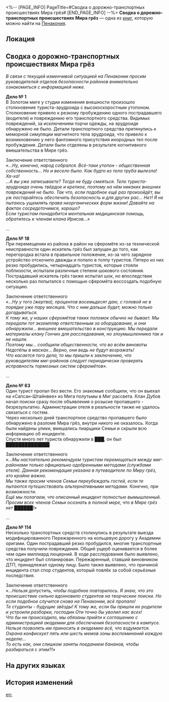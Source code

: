 <%-- [PAGE_INFO]
PageTitle=#Сводка о дорожно-транспортных происшествиях Мира грёз#
[END_PAGE_INFO] --%>
{{Дополнить}}
{{Книга Инфобокс
|id           = 403
|partIds      = 190698
|Название     = 
|Изображение  = Предмет Газета.png
|Мир          = Пенакония
|Томов        = 1
|Автор        = <!--нужно добавить-->
|Описание     = Инструкции от клана Гончих для других кланов, в которых описываются многочисленные дорожно-транспортные происшествия Мира грёз, а также принятые в их связи меры и протоколы сопутствующих показаний.
|Том1         = {{tx}}
|Источник1    = {{tx|Отсутствует источник}}
|Персонажи    = 
|Фракции      = 
}}
'''Сводка о дорожно-транспортных происшествиях Мира грёз''' — одна из [[Книги|книг]], которую можно найти на [[Пенакония]].

==Локация==
{{Отметка карты|<!--название карты-->|<!--id отметки-->}}

==Сводка о дорожно-транспортных происшествиях Мира грёз==
''В связи с текущей изменчивой ситуацией на Пенаконии просим руководителей отделов безопасности районов внимательно ознакомиться с информацией ниже.''

'''Дело №&nbsp;1'''<br />
В Золотом миге у студии изменения внешности произошло столкновение туриста-эрудроида с высокоскоростным утопоном. Столкновение привело к резкому пробуждению одного пострадавшего (водителя) и повреждению его транспортного средства. Видимых повреждений, за исключением порчи одежды, на эрудроиде обнаружено не было. Детали транспортного средства притянулись к меморной симуляции магнитного тела эрудроида, что привело к возникновению у него фантомного присутствия инородных тел после пробуждения. Детали были отделены в результате когнитивного вмешательства в Мире грёз.

Заключение ответственного<br />
''«...Ну, конечно, народ собрался. Всё-таки утопон - общественная собственность... Но и весело было. Как будто из тела труба вылезла! Ха-ха!<br />
...А вы уже записываете? Тогда не буду смеяться. Тело туриста-эрудроида очень твёрдое и крепкое, поэтому на нём никаких внешних повреждений не было. Так что, если подобное ещё раз произойдёт, вы уж постарайтесь обеспечить безопасность и для других рас... Нет! Я не пытаюсь ущемлять права неорганических форм жизни! Давайте на фактах сосредоточимся, хорошо?<br />
Если туристам понадобится ментальная медицинская помощь, обратитесь к членам клана Ирисов...»''

...

'''Дело №&nbsp;18'''<br />
При перемещении из района в район на сферомёте из-за технической неисправности один искатель грёз был запущен до того, как перегородка встала в правильное положение, из-за чего зарядное устройство отскочило дважды и попало в толпу туристов. Пятеро из них резко пробудились, четырнадцать туристов, которые стояли поблизости, испытали различные степени шокового состояния. Пострадавший искатель грёз также испытал шок, но впоследствии несколько раз попытался с помощью сферомёта воссоздать подобную ситуацию.

Заключение ответственного<br />
''«...Ну у того (жертва), процентов восемьдесят даю, с головой не в порядке уже пару месяцев. Что с ним дальше будет, можно только догадываться.<br />
К тому же, у наших сферомётов таких поломок обычно не бывает. Мы передали тот экземпляр ответственным за оборудование, и они обнаружили... внешнее вмешательство в конструкцию. Мы передали материалы клану Гончих для расследования, но злоумышленника так и не нашли.<br />
Поэтому мы... сообщили общественности, что во всём виноваты Недотёпы в масках... Верно, они ведь не будут возражать!<br />
Что касается того дела, то мы пришли к заключению, что руководителям миг-районов следует периодически проверять исправность тормозных систем сферомётов».''

...

'''Дело №&nbsp;63'''<br />
Один турист пропал без вести. Его знакомые сообщили, что он выехал на «Сапсан-Штайнвее» из Мига полутьмы в Миг рассвета. Клан Дубов начал поиски сразу после объявления о розыске пропавшего - безрезультатно. Администрации отеля в реальности также не удалось связаться с гостем.<br />
Через несколько дней транспортное средство пропавшего было обнаружено в разломе Мира грёз, внутри никого не оказалось. Когда были найдены улики, вмешались пиарщики Семьи и скрыли всю информацию об инциденте.<br />
Спустя много лет туриста обнаружили в ███, он был ██████████████.

Заключение ответственного<br />
''«...Мы настоятельно рекомендуем туристам перемещаться между миг-районами только официально одобренными методами (службами отеля). Данная рекомендация указана в путеводителе по Миру грёз, это крайне важно.<br />
Мы также просим членов Семьи переубеждать гостей, если те пытаются путешествовать альтернативными методами. Конечно, при возможности.<br />
Ещё мы полагаем, что описанный инцидент полностью вымышленный. Просим всех членов Семьи осознать в полной мере, что в Мире грёз нет ██████!»''

...

'''Дело №&nbsp;114'''<br />
Несколько транспортных средств столкнулись в результате выезда модифицированного Пережаренного на кольцевую дорогу у Академии оригами. Один пострадавший резко пробудился, многие транспортные средства получили повреждения. Общий ущерб оценивается в более чем один миллиард люцерний. В ходе расследования было выявлено, что инцидент был спланирован. Пережаренный, ставший виновником ДТП, принадлежал одному лицу. Было также выявлено, что причиной инцидента стал спор студентов, который повлёк за собой серьёзные последствия.

Заключение ответственного<br />
''«...Нельзя допустить, чтобы подобное повторилось. Я знаю, что это происшествие сильно вдохновило студентов на творческие поиски. Но если подобное случится снова на Пенаконии, всё пропало!<br />
Те студенты - будущие звёзды! К тому же, если бы пришли их родители и устроили разборки, господин Оти точно бы уволил нас всех!<br />
Что бы ни происходило, мы обязаны прийти к соглашению с администрацией академии для обеспечения безопасности в кампусе. Нельзя позволять им приносить в академию всё, что вздумается. Охрана конфискует пять или шесть мемов зоны воспоминаний каждую неделю...<br />
То есть как, они слишком заняты поеданием бананов, чтобы разбираться с этим?!»''

==На других языках==
{{На других языках
|en   = Compendium of Dreamway Road Accidents
|zhs  = 梦路交通事故集锦
|zht  = 夢路交通事故集錦
|ja   = 夢路交通事故集
|ko   = 꿈길 교통사고 전서
|es   = Recopilación de los accidentes de tránsito en la vía Ensueño
|fr   = Recueil d'accidents de la route des rêves
|ru   = Сводка о дорожно-транспортных происшествиях Мира грёз
|th   = รายงานอุบัติเหตุจราจร บนเส้นทางความฝัน
|vi   = Tổng Hợp Sự Cố Giao Thông Trong Mơ
|de   = Kompendium der Verkehrsunfälle auf dem Traumweg
|id   = Kumpulan Kecelakaan Lalu Lintas di Jalan Mimpi
|pt   = Compêndio dos Acidentes na Estrada Formasonho
}}

==История изменений==
{{История изменений|3.5}}

[[en:]]